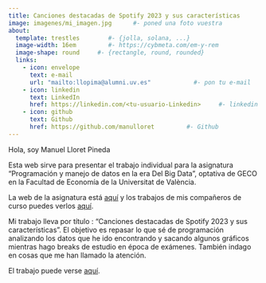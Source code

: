 ---
title: Canciones destacadas de Spotify 2023 y sus características             #- Hay que cambiarlo
image: imagenes/mi_imagen.jpg      #- poned una foto vuestra
about:
  template: trestles        #- {jolla, solana, ...}
  image-width: 16em         #- https://cybmeta.com/em-y-rem
  image-shape: round     #- {rectangle, round, rounded}
  links:
    - icon: envelope
      text: e-mail
      url: "mailto:llopima@alumni.uv.es"            #- pon tu e-mail
    - icon: linkedin
      text: LinkedIn
      href: https://linkedin.com/<tu-usuario-Linkedin>     #- linkedin
    - icon: github
      text: Github
      href: https://github.com/manulloret         #- Github
---
        
Hola, soy Manuel Lloret Pineda
      
Esta web sirve para presentar el trabajo individual para la asignatura "Programación y manejo de datos en la era Del Big Data", optativa de GECO en la Facultad de Economía de la Universitat de València.

La web de la asignatura está [aquí](https://perezp44.github.io/intro-ds-23-24-web/){target="_blank"} y los trabajos de mis compañeros de curso puedes verlos [aquí](https://perezp44.github.io/intro-ds-23-24-web/05-trabajos-estudiantes.html){target="_blank"}.


Mi trabajo lleva por título : "Canciones destacadas de Spotify 2023 y sus características". El objetivo es repasar lo que sé de programación analizando los datos que he ido encontrando y sacando algunos gráficos mientras hago breaks de estudio en época de exámenes. También indago en cosas que me han llamado la atención.


El trabajo puede verse [aquí](my_trabajo_BigData.html).